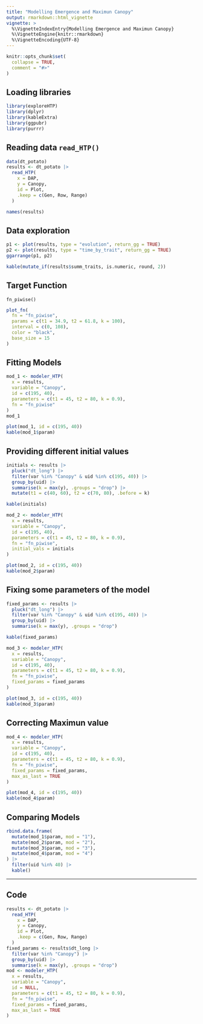 ```yaml
---
title: "Modelling Emergence and Maximun Canopy"
output: rmarkdown::html_vignette
vignette: >
  %\VignetteIndexEntry{Modelling Emergence and Maximun Canopy}
  %\VignetteEngine{knitr::rmarkdown}
  %\VignetteEncoding{UTF-8}
---
```


```r
knitr::opts_chunk$set(
  collapse = TRUE,
  comment = "#>"
)
```

## Loading libraries

```r
library(exploreHTP)
library(dplyr)
library(kableExtra)
library(ggpubr)
library(purrr)
```

## Reading data `read_HTP()`

```r
data(dt_potato)
results <- dt_potato |>
  read_HTP(
    x = DAP,
    y = Canopy,
    id = Plot,
    .keep = c(Gen, Row, Range)
  )
```

```r
names(results)
```

## Data exploration

```r
p1 <- plot(results, type = "evolution", return_gg = TRUE)
p2 <- plot(results, type = "time_by_trait", return_gg = TRUE)
ggarrange(p1, p2)
```

```r
kable(mutate_if(results$summ_traits, is.numeric, round, 2))
```


## Target Function 

`fn_piwise()`

\begin{equation}
f(t; t_1, t_2, k) =
\begin{cases}
0 & \text{if } t < t_1 \\
\dfrac{k}{t_2 - t_1} \cdot (t - t_1) & \text{if } t_1 \leq t \leq t_2 \\
k & \text{if } t > t_2
\end{cases}
\end{equation}


```r
plot_fn(
  fn = "fn_piwise",
  params = c(t1 = 34.9, t2 = 61.8, k = 100),
  interval = c(0, 108), 
  color = "black", 
  base_size = 15
)
```

## Fitting Models

```r
mod_1 <- modeler_HTP(
  x = results,
  variable = "Canopy",
  id = c(195, 40),
  parameters = c(t1 = 45, t2 = 80, k = 0.9),
  fn = "fn_piwise"
)
mod_1
```


```r
plot(mod_1, id = c(195, 40))
kable(mod_1$param)
```

## Providing different initial values

```r
initials <- results |>
  pluck("dt_long") |>
  filter(var %in% "Canopy" & uid %in% c(195, 40)) |>
  group_by(uid) |>
  summarise(k = max(y), .groups = "drop") |>
  mutate(t1 = c(40, 60), t2 = c(70, 80), .before = k)
```

```r
kable(initials)
```

```r
mod_2 <- modeler_HTP(
  x = results,
  variable = "Canopy",
  id = c(195, 40),
  parameters = c(t1 = 45, t2 = 80, k = 0.9),
  fn = "fn_piwise",
  initial_vals = initials
)
```

```r
plot(mod_2, id = c(195, 40))
kable(mod_2$param)
```

## Fixing some parameters of the model

```r
fixed_params <- results |>
  pluck("dt_long") |>
  filter(var %in% "Canopy" & uid %in% c(195, 40)) |>
  group_by(uid) |>
  summarise(k = max(y), .groups = "drop")
```

```r
kable(fixed_params)
```


```r
mod_3 <- modeler_HTP(
  x = results,
  variable = "Canopy",
  id = c(195, 40),
  parameters = c(t1 = 45, t2 = 80, k = 0.9),
  fn = "fn_piwise",
  fixed_params = fixed_params
)
```

```r
plot(mod_3, id = c(195, 40))
kable(mod_3$param)
```

## Correcting Maximun value

```r
mod_4 <- modeler_HTP(
  x = results,
  variable = "Canopy",
  id = c(195, 40),
  parameters = c(t1 = 45, t2 = 80, k = 0.9),
  fn = "fn_piwise",
  fixed_params = fixed_params,
  max_as_last = TRUE
)
```

```r
plot(mod_4, id = c(195, 40))
kable(mod_4$param)
```

## Comparing Models

```r
rbind.data.frame(
  mutate(mod_1$param, mod = "1"),
  mutate(mod_2$param, mod = "2"),
  mutate(mod_3$param, mod = "3"),
  mutate(mod_4$param, mod = "4")
) |>
  filter(uid %in% 40) |>
  kable()
```

<hr>

## Code

```r
results <- dt_potato |>
  read_HTP(
    x = DAP,
    y = Canopy,
    id = Plot,
    .keep = c(Gen, Row, Range)
  )
fixed_params <- results$dt_long |>
  filter(var %in% "Canopy") |>
  group_by(uid) |>
  summarise(k = max(y), .groups = "drop")
mod <- modeler_HTP(
  x = results,
  variable = "Canopy",
  id = NULL,
  parameters = c(t1 = 45, t2 = 80, k = 0.9),
  fn = "fn_piwise",
  fixed_params = fixed_params,
  max_as_last = TRUE
)
```
